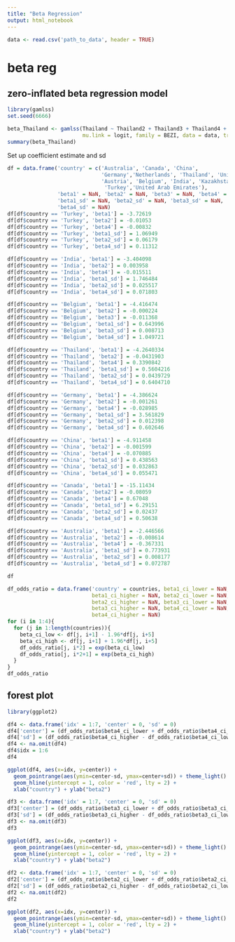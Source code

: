```yaml
---
title: "Beta Regression"
output: html_notebook
---
```


```r
data <- read.csv('path_to_data', header = TRUE)
```

# beta reg
## zero-inflated beta regression model

```r
library(gamlss)
set.seed(6666)

beta_Thailand <- gamlss(Thailand ~ Thailand2 + Thailand3 + Thailand4 + time, 
                        mu.link = logit, family = BEZI, data = data, trace = F)
summary(beta_Thailand)
```

Set up coefficient estimate and sd
```r
df = data.frame('country' = c('Australia', 'Canada', 'China',
                              'Germany','Netherlands', 'Thailand', 'United.Kingdom',
                              'Austria', 'Belgium', 'India', 'Kazakhstan',
                               'Turkey','United Arab Emirates'), 
                'beta1' = NaN, 'beta2' = NaN, 'beta3' = NaN, 'beta4' = NaN,
                'beta1_sd' = NaN, 'beta2_sd' = NaN, 'beta3_sd' = NaN, 
                'beta4_sd' = NaN)
df[df$country == 'Turkey', 'beta1'] = -3.72619 
df[df$country == 'Turkey', 'beta2'] = -0.01053
df[df$country == 'Turkey', 'beta4'] = -0.00832
df[df$country == 'Turkey', 'beta1_sd'] = 1.06949
df[df$country == 'Turkey', 'beta2_sd'] = 0.06179
df[df$country == 'Turkey', 'beta4_sd'] = 0.11312 

df[df$country == 'India', 'beta1'] = -3.404098
df[df$country == 'India', 'beta2'] = 0.003958
df[df$country == 'India', 'beta4'] = -0.015511
df[df$country == 'India', 'beta1_sd'] = 1.746484
df[df$country == 'India', 'beta2_sd'] = 0.025517
df[df$country == 'India', 'beta4_sd'] = 0.071803

df[df$country == 'Belgium', 'beta1'] = -4.416474
df[df$country == 'Belgium', 'beta2'] = -0.000224
df[df$country == 'Belgium', 'beta3'] = -0.011368
df[df$country == 'Belgium', 'beta1_sd'] = 0.643996
df[df$country == 'Belgium', 'beta3_sd'] = 0.008713
df[df$country == 'Belgium', 'beta4_sd'] = 1.049721

df[df$country == 'Thailand', 'beta1'] = -4.2640334
df[df$country == 'Thailand', 'beta2'] = -0.0431903
df[df$country == 'Thailand', 'beta4'] = 0.3390842
df[df$country == 'Thailand', 'beta1_sd'] = 0.5604216
df[df$country == 'Thailand', 'beta2_sd'] = 0.0439729
df[df$country == 'Thailand', 'beta4_sd'] = 0.6404710

df[df$country == 'Germany', 'beta1'] = -4.386624
df[df$country == 'Germany', 'beta2'] = -0.001261
df[df$country == 'Germany', 'beta4'] = -0.028985 
df[df$country == 'Germany', 'beta1_sd'] = 3.561829
df[df$country == 'Germany', 'beta2_sd'] = 0.012398
df[df$country == 'Germany', 'beta4_sd'] = 0.602646

df[df$country == 'China', 'beta1'] = -4.911458
df[df$country == 'China', 'beta2'] = -0.001599
df[df$country == 'China', 'beta4'] = -0.070885 
df[df$country == 'China', 'beta1_sd'] = 0.438563
df[df$country == 'China', 'beta2_sd'] = 0.032863
df[df$country == 'China', 'beta4_sd'] = 0.055471

df[df$country == 'Canada', 'beta1'] = -15.11434
df[df$country == 'Canada', 'beta2'] = -0.08059
df[df$country == 'Canada', 'beta4'] = 0.67048
df[df$country == 'Canada', 'beta1_sd'] = 6.29151
df[df$country == 'Canada', 'beta2_sd'] = 0.02437
df[df$country == 'Canada', 'beta4_sd'] = 0.50638

df[df$country == 'Australia', 'beta1'] = -2.446566
df[df$country == 'Australia', 'beta2'] = -0.008614
df[df$country == 'Australia', 'beta4'] = -0.367331 
df[df$country == 'Australia', 'beta1_sd'] = 0.773931
df[df$country == 'Australia', 'beta2_sd'] = 0.008177
df[df$country == 'Australia', 'beta4_sd'] = 0.072787

df
```


```r
df_odds_ratio = data.frame('country' = countries, beta1_ci_lower = NaN,
                           beta1_ci_higher = NaN, beta2_ci_lower = NaN,
                           beta2_ci_higher = NaN, beta3_ci_lower = NaN,
                           beta3_ci_higher = NaN, beta4_ci_lower = NaN,
                           beta4_ci_higher = NaN)
for (i in 1:4){
  for (j in 1:length(countries)){
    beta_ci_low <- df[j, i+1] - 1.96*df[j, i+5]
    beta_ci_high <- df[j, i+1] + 1.96*df[j, i+5]
    df_odds_ratio[j, i*2] = exp(beta_ci_low)
    df_odds_ratio[j, i*2+1] = exp(beta_ci_high)
  }
}
df_odds_ratio
```

## forest plot
```r
library(ggplot2)
```

```r
df4 <- data.frame('idx' = 1:7, 'center' = 0, 'sd' = 0)
df4['center'] = (df_odds_ratio$beta4_ci_lower + df_odds_ratio$beta4_ci_higher)/2
df4['sd'] = (df_odds_ratio$beta4_ci_higher - df_odds_ratio$beta4_ci_lower)/2
df4 <- na.omit(df4)
df4$idx = 1:6
df4
```

```r
ggplot(df4, aes(x=idx, y=center)) + 
  geom_pointrange(aes(ymin=center-sd, ymax=center+sd)) + theme_light() +
  geom_hline(yintercept = 1, color = 'red', lty = 2) +
  xlab("country") + ylab("beta2")
```

```r
df3 <- data.frame('idx' = 1:7, 'center' = 0, 'sd' = 0)
df3['center'] = (df_odds_ratio$beta3_ci_lower + df_odds_ratio$beta3_ci_higher)/2
df3['sd'] = (df_odds_ratio$beta3_ci_higher - df_odds_ratio$beta3_ci_lower)/2
df3 <- na.omit(df3)
df3
```

```r
ggplot(df3, aes(x=idx, y=center)) + 
  geom_pointrange(aes(ymin=center-sd, ymax=center+sd)) + theme_light() +
  geom_hline(yintercept = 1, color = 'red', lty = 2) +
  xlab("country") + ylab("beta2")
```

```r
df2 <- data.frame('idx' = 1:7, 'center' = 0, 'sd' = 0)
df2['center'] = (df_odds_ratio$beta2_ci_lower + df_odds_ratio$beta2_ci_higher)/2
df2['sd'] = (df_odds_ratio$beta2_ci_higher - df_odds_ratio$beta2_ci_lower)/2
df2 <- na.omit(df2)
df2
```

```r
ggplot(df2, aes(x=idx, y=center)) + 
  geom_pointrange(aes(ymin=center-sd, ymax=center+sd)) + theme_light() +
  geom_hline(yintercept = 1, color = 'red', lty = 2) +
  xlab("country") + ylab("beta2")
```





